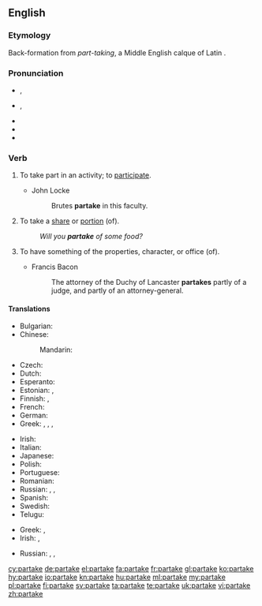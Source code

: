 ==English==

===Etymology===
Back-formation from ''part-taking'', a Middle English calque of Latin {{term|particeps||participating|lang=la}}.

===Pronunciation===
* {{a|GenAm}} {{enPR|pär-tāk'}}, {{IPA|/pɑɹˈteɪk/}}
* {{a|RP}} {{enPR|pär-tāk'}}, {{IPA|/pɑːˈteɪk/}}
* {{audio|en-us-partake.ogg|Audio (US)|lang=en}}
* {{rhymes|eɪk}}
* {{hyphenation|par|take|lang=en}}

===Verb===
{{en-verb|partakes|partaking|partook|partaken}}

# {{context|intransitive|formal|lang=en}} To take part in an activity; to [[participate]].
#* John Locke
#*: Brutes '''partake''' in this faculty.
# {{context|intransitive|lang=en}} To take a [[share]] or [[portion]] (of).
#: ''Will you '''partake''' of some food?''
# {{context|intransitive|obsolete|lang=en}} To have something of the properties, character, or office (of).
#* Francis Bacon
#*: The attorney of the Duchy of Lancaster '''partakes''' partly of a judge, and partly of an attorney-general.

====Translations====
{{trans-top|to take part in an activity}}
* Bulgarian: {{t|bg|уча́ствам}}
* Chinese:
*: Mandarin: {{t+|cmn|参加|tr=cānjiā|sc=Hani}}
* Czech: {{t|cs|účastnit|alt=účastnit se}}
* Dutch: {{t+|nl|deelnemen}}
* Esperanto: {{t|eo|partopreni}}
* Estonian: {{t|et|osa võtma}}, {{t+|et|osalema}}
* Finnish: {{t+|fi|osallistua}}, {{t|fi|ottaa osaa}}
* French: {{t+|fr|participer}}
* German: {{t+|de|teilnehmen}}
* Greek: {{t|el|μοιράζομαι|sc=Grek}}, {{t|el|συνεργώ σε|sc=Grek}}, {{t|el|παίρνω μέρος|sc=Grek}}, {{t|el|παίρνω μερίδιο|sc=Grek}}
{{trans-mid}}
* Irish: {{t|ga|[[bí]] [[rannpháirteach]]}}
* Italian: {{t+|it|partecipare}}
* Japanese: {{t|ja|参加|tr=さんかする, sanka suru|alt=参加する}}
* Polish: {{t+|pl|uczestniczyć}}
* Portuguese: {{t+|pt|participar}}
* Romanian: {{t+|ro|participa}}
* Russian: {{t|ru|принима́ть уча́стие|impf}}, {{t+|ru|приня́ть уча́стие|pf}}, {{t+|ru|уча́ствовать|impf}}
* Spanish: {{t+|es|participar}}
* Swedish: {{t+|sv|delta}}
* Telugu: {{t+|te|పాల్గొను}}
{{trans-bottom}}

{{trans-top|to share food}}
* Greek: {{t|el|μεταλαμβάνω|sc=Grek}}, {{t|el|κοινωνώ|sc=Grek}} {{qualifier|of the Sacrament}}
* Irish: {{t|ga|caith}}, {{t|ga|glac}} {{qualifier|of the Sacrament}}
{{trans-mid}}
* Russian: {{t+|ru|разделя́ть|impf}}, {{t+|ru|раздели́ть|pf}}, {{t+|ru|отве́дать|pf}}
{{trans-bottom}}

[[cy:partake]]
[[de:partake]]
[[el:partake]]
[[fa:partake]]
[[fr:partake]]
[[gl:partake]]
[[ko:partake]]
[[hy:partake]]
[[io:partake]]
[[kn:partake]]
[[hu:partake]]
[[ml:partake]]
[[my:partake]]
[[pl:partake]]
[[fi:partake]]
[[sv:partake]]
[[ta:partake]]
[[te:partake]]
[[uk:partake]]
[[vi:partake]]
[[zh:partake]]